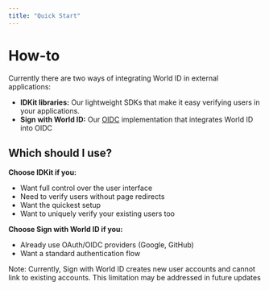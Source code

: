 ```yaml
---
title: "Quick Start"
---
```


# How-to

Currently there are two ways of integrating World ID in external applications:

- **IDKit libraries:** Our lightweight SDKs that make it easy verifying users in your applications.
- **Sign with World ID:** Our [OIDC](https://openid.net/developers/how-connect-works/) implementation that integrates World ID into OIDC

## Which should I use?

**Choose IDKit if you:**

- Want full control over the user interface
- Need to verify users without page redirects
- Want the quickest setup
- Want to uniquely verify your existing users too

**Choose Sign with World ID if you:**

- Already use OAuth/OIDC providers (Google, GitHub)
- Want a standard authentication flow

<Info>
Note: Currently, Sign with World ID creates new user accounts and cannot link to existing accounts. This limitation may be addressed in future updates
</Info>